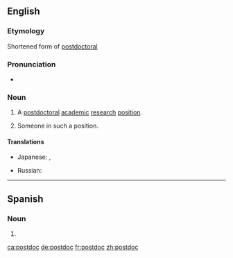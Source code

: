 ==English==

===Etymology===
Shortened form of [[postdoctoral]]

===Pronunciation===
* {{IPA|ˈpowstaːk|lang=en}}

===Noun===
{{en-noun}}
# {{label|en|informal}} A [[postdoctoral]] [[academic]] [[research]] [[position]].
# {{label|en|informal}} Someone in such a position.

====Translations====
{{trans-top|a postdoctoral academic research position}}
* Japanese: {{t|ja|ポスドク|tr=posudoku|sc=Jpan}}, {{t|ja|博士研究員|tr=はくしけんきゅういん, hakushi kenkyūin|sc=Jpan}}
{{trans-mid}}
* Russian: {{t|ru|нау́чный сотру́дник с учёной степенью|tr=}}
{{trans-bottom}}

----

==Spanish==

===Noun===
{{es-noun|m}}

# {{l|en|postdoc}}

[[ca:postdoc]]
[[de:postdoc]]
[[fr:postdoc]]
[[zh:postdoc]]